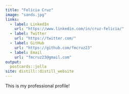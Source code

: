 ```yaml
---
title: "Felicia Cruz"
image: "sands.jpg"
links:
  - label: LinkedIn
    url: "https://www.linkedin.com/in/cruz-felicia/"
  - label: Twitter
    url: "https://twitter.com/"
  - label: GitHub
    url: "https://github.com/fmcruz23"
  - label: Email
    url: "fmcruz23@gmail.com"
output:
  postcards::jolla
site: distill::distill_website
---
```

 
This is my professional profile! 
